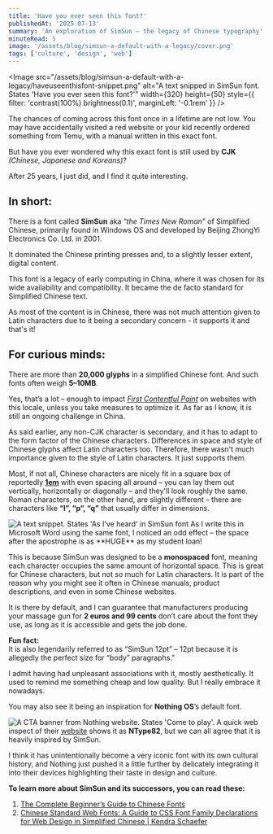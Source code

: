 ```yaml
---
title: 'Have you ever seen this font?'
publishedAt: '2025-07-13'
summary: 'An exploration of SimSun – the legacy of Chinese typography'
minuteRead: 5
image: '/assets/blog/simsun-a-default-with-a-legacy/cover.png'
tags: ['culture', 'design', 'web']
---
```



<Image 
  src="/assets/blog/simsun-a-default-with-a-legacy/haveuseenthisfont-snippet.png"
  alt="A text snipped in SimSun font. States 'Have you ever seen this font?'"
  width={320}
  height={50}
  style={{ filter: 'contrast(100%) brightness(0.1)', marginLeft: '-0.1rem' }}
  />

The chances of coming across this font once in a lifetime are not low. You may have accidentally visited a red website or your kid recently ordered something from Temu, with a manual written in this exact font.

But have you ever wondered why this exact font is still used by **CJK** *(Chinese, Japanese and Koreans)*? 

After 25 years, I just did, and I find it quite interesting.

## In short:
There is a font called **SimSun** aka “_the Times New Roman_” of Simplified Chinese, primarily found in Windows OS and developed by Beijing ZhongYi Electronics Co. Ltd. in 2001. 

It dominated the Chinese printing presses and, to a slightly lesser extent, digital content.

This font is a legacy of early computing in China, where it was chosen for its wide availability and compatibility. It became the de facto standard for Simplified Chinese text.

As most of the content is in Chinese, there was not much attention given to Latin characters due to it being a secondary concern - it supports it and that's it! 


## For curious minds:

There are more than **20,000 glyphs** in a simplified Chinese font. And such fonts often weigh **5–10MB**. 

Yes, that’s a lot – enough to impact [_First Contentful Paint_](https://web.dev/articles/fcp) on websites with this locale, unless you take measures to optimize it. As far as I know, it is still an ongoing challenge in China.

As said earlier, any non-CJK character is secondary, and it has to adapt to the form factor of the Chinese characters. Differences in space and style of Chinese glyphs affect Latin characters too. Therefore, there wasn't much importance given to the style of Latin characters. It just supports them.

Most, if not all, Chinese characters are nicely fit in a square box of reportedly [**1em**](http://designwithfontforge.com/en-US/The_EM_Square.html) with even spacing all around – you can lay them out vertically, horizontally or diagonally – and they'll look roughly the same. Roman characters, on the other hand, are slightly different – there are characters like **“l”, “p”, “q”** that usually differ in dimensions.

<InfoBoxAny>
  <Image
    src="/assets/blog/simsun-a-default-with-a-legacy/asiveheard-snippet.png"
    alt="A text snippet. States 'As I've heard' in SimSun font"
    style={{ float: 'right', marginRight: '1.5rem', marginTop: '0.2rem' }}
    width={150}
    height={50}
  /> As I write this in Microsoft Word using the same font, I noticed an odd effect – the space after the apostrophe is as **HUGE** as my student loan!
</InfoBoxAny>

This is because SimSun was designed to be a **monospaced** font, meaning each character occupies the same amount of horizontal space. This is great for Chinese characters, but not so much for Latin characters.
It is part of the reason why you might see it often in Chinese manuals, product descriptions, and even in some Chinese websites.

It is there by default, and I can guarantee that manufacturers producing your massage gun for **2 euros and 99 cents** don’t care about the font they use, as long as it is accessible and gets the job done.

<InfoBoxAny>
<b>Fun fact:</b><br/> 
It is also legendarily referred to as “SimSun 12pt” – 12pt because it is allegedly the perfect size for “body” paragraphs."
</InfoBoxAny>

I admit having had unpleasant associations with it, mostly aesthetically. 
It used to remind me something cheap and low quality. But I really embrace it nowadays.

You may also see it being an inspiration for **Nothing OS**’s default font.

<Image
  src="/assets/blog/simsun-a-default-with-a-legacy/nothingosfont-snippet.png"
  alt="A CTA banner from Nothing website. States 'Come to play'."
  width={400}
  height={200}
/>
A quick web inspect of their [website](https://nothing.tech) shows it as **NType82**, but we can all agree that it is heavily inspired by SimSun.

I think it has unintentionally become a very iconic font with its own cultural history, and Nothing just pushed it a little further by delicately integrating it into their devices highlighting their taste in design and culture.

**To learn more about SimSun and its successors, you can read these:**

1. [The Complete Beginner’s Guide to Chinese Fonts](https://elements.envato.com/learn/the-complete-beginners-guide-to-chinese-fonts)
2. [Chinese Standard Web Fonts: A Guide to CSS Font Family Declarations for Web Design in Simplified Chinese | Kendra Schaefer](https://web.archive.org/web/20160304131028/https:/kendraschaefer.com/2012/06/chinese-standard-web-fonts-the-ultimate-guide-to-css-font-family-declarations-for-web-design-in-simplified-chinese/)
